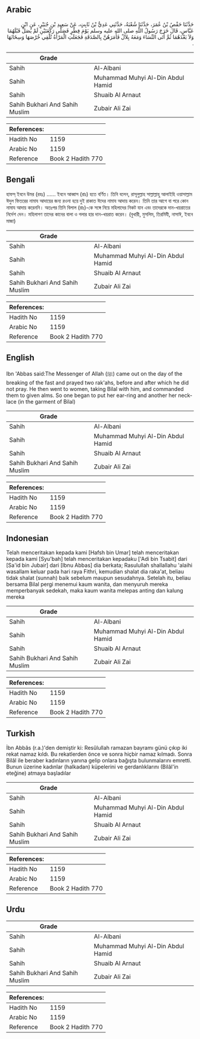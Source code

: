 ## Arabic


<div dir="rtl" lang="ar" style={{fontSize:'larger',backgroundColor:'#f8f9fa',padding:20}}>
حَدَّثَنَا حَفْصُ بْنُ عُمَرَ، حَدَّثَنَا شُعْبَةُ، حَدَّثَنِي عَدِيُّ بْنُ ثَابِتٍ، عَنْ سَعِيدِ بْنِ جُبَيْرٍ، عَنِ ابْنِ عَبَّاسٍ، قَالَ خَرَجَ رَسُولُ اللَّهِ صلى الله عليه وسلم يَوْمَ فِطْرٍ فَصَلَّى رَكْعَتَيْنِ لَمْ يُصَلِّ قَبْلَهُمَا وَلاَ بَعْدَهُمَا ثُمَّ أَتَى النِّسَاءَ وَمَعَهُ بِلاَلٌ فَأَمَرَهُنَّ بِالصَّدَقَةِ فَجَعَلَتِ الْمَرْأَةُ تُلْقِي خُرْصَهَا وَسِخَابَهَا ‏.‏
</div>
<div style={{backgroundColor:'#f8f9fa',padding:20, marginBottom: 10}}><table> <thead> <tr> <th>Grade</th> <th></th> </tr> </thead> <tbody> <tr><td>Sahih</td><td>Al-Albani</td></tr><tr><td>Sahih</td><td>Muhammad Muhyi Al-Din Abdul Hamid</td></tr><tr><td>Sahih</td><td>Shuaib Al Arnaut</td></tr><tr><td>Sahih Bukhari And Sahih Muslim</td><td>Zubair Ali Zai</td></tr></tbody></table><table> <thead> <tr> <th>References:</th> <th></th> </tr> </thead> <tbody><tr><td>Hadith No</td><td>1159</td></tr><tr><td>Arabic No</td><td>1159</td></tr><tr><td>Reference</td><td>Book 2 Hadith 770</td></tr></tbody></table></div>

## Bengali


<div dir="ltr" lang="bn" style={{fontSize:'larger',backgroundColor:'#f8f9fa',padding:20}}>
হাফস্‌ ইবনে উমর (রহঃ) ...... ইবনে আব্বাস (রাঃ) হতে বর্ণিত। তিনি বলেন, রাসূলুল্লাহ সাল্লাল্লাহু আলাইহি ওয়াসাল্লাম ঈদুল ফিতরের নামায আদায়ের জন্য রওনা হয়ে দুই রাকাত ঈদের নামায আদায় করেন। তিনি তার আগে বা পরে কোন নামায আদায় করেননি। অতঃপর তিনি বিলাল (রাঃ)-কে সঙ্গে নিয়ে মহিলাদের নিকট যান এবং তাদেরকে দান-খয়রাতের নির্দেশ দেন। মহিলাগণ তাদের কানের বালা ও গলার হার দান-খয়রাত করেন। (বুখারী, মুসলিম, তিরমিযী, নাসাঈ, ইবনে মাজা)
</div>
<div style={{backgroundColor:'#f8f9fa',padding:20, marginBottom: 10}}><table> <thead> <tr> <th>Grade</th> <th></th> </tr> </thead> <tbody> <tr><td>Sahih</td><td>Al-Albani</td></tr><tr><td>Sahih</td><td>Muhammad Muhyi Al-Din Abdul Hamid</td></tr><tr><td>Sahih</td><td>Shuaib Al Arnaut</td></tr><tr><td>Sahih Bukhari And Sahih Muslim</td><td>Zubair Ali Zai</td></tr></tbody></table><table> <thead> <tr> <th>References:</th> <th></th> </tr> </thead> <tbody><tr><td>Hadith No</td><td>1159</td></tr><tr><td>Arabic No</td><td>1159</td></tr><tr><td>Reference</td><td>Book 2 Hadith 770</td></tr></tbody></table></div>

## English


<div dir="ltr" lang="en" style={{fontSize:'larger',backgroundColor:'#f8f9fa',padding:20}}>
Ibn 'Abbas said:The Messenger of Allah (ﷺ) came out on the day of the breaking of the fast and prayed two rak'ahs, before and after which he did not pray. He then went to women, taking Bilal with him, and commanded them to given alms. So one began to put her ear-ring and another her necklace (in the garment of Bilal)
</div>
<div style={{backgroundColor:'#f8f9fa',padding:20, marginBottom: 10}}><table> <thead> <tr> <th>Grade</th> <th></th> </tr> </thead> <tbody> <tr><td>Sahih</td><td>Al-Albani</td></tr><tr><td>Sahih</td><td>Muhammad Muhyi Al-Din Abdul Hamid</td></tr><tr><td>Sahih</td><td>Shuaib Al Arnaut</td></tr><tr><td>Sahih Bukhari And Sahih Muslim</td><td>Zubair Ali Zai</td></tr></tbody></table><table> <thead> <tr> <th>References:</th> <th></th> </tr> </thead> <tbody><tr><td>Hadith No</td><td>1159</td></tr><tr><td>Arabic No</td><td>1159</td></tr><tr><td>Reference</td><td>Book 2 Hadith 770</td></tr></tbody></table></div>

## Indonesian


<div dir="ltr" lang="id" style={{fontSize:'larger',backgroundColor:'#f8f9fa',padding:20}}>
Telah menceritakan kepada kami [Hafsh bin Umar] telah menceritakan kepada kami [Syu'bah] telah menceritakan kepadaku ['Adi bin Tsabit] dari [Sa'id bin Jubair] dari [Ibnu Abbas] dia berkata; Rasulullah shallallahu 'alaihi wasallam keluar pada hari raya Fithri, kemudian shalat dia raka'at, beliau tidak shalat (sunnah) baik sebelum maupun sesudahnya. Setelah itu, beliau bersama Bilal pergi menemui kaum wanita, dan menyuruh mereka memperbanyak sedekah, maka kaum wanita melepas anting dan kalung mereka
</div>
<div style={{backgroundColor:'#f8f9fa',padding:20, marginBottom: 10}}><table> <thead> <tr> <th>Grade</th> <th></th> </tr> </thead> <tbody> <tr><td>Sahih</td><td>Al-Albani</td></tr><tr><td>Sahih</td><td>Muhammad Muhyi Al-Din Abdul Hamid</td></tr><tr><td>Sahih</td><td>Shuaib Al Arnaut</td></tr><tr><td>Sahih Bukhari And Sahih Muslim</td><td>Zubair Ali Zai</td></tr></tbody></table><table> <thead> <tr> <th>References:</th> <th></th> </tr> </thead> <tbody><tr><td>Hadith No</td><td>1159</td></tr><tr><td>Arabic No</td><td>1159</td></tr><tr><td>Reference</td><td>Book 2 Hadith 770</td></tr></tbody></table></div>

## Turkish


<div dir="ltr" lang="tr" style={{fontSize:'larger',backgroundColor:'#f8f9fa',padding:20}}>
İbn Abbâs (r.a.)'den demiştir ki: Resûlullah ramazan bayramı günü çıkıp iki rekat namaz kıldı. Bu rekatlerden önce ve sonra hiçbir namaz kılmadı. Sonra Bilâl ile beraber kadınların yanına gelip onlara bağışta bulunmalarını emretti. Bunun üzerine kadınlar (halkadan) küpelerini ve gerdanlıklarını (Bilâl'in eteğine) atmaya başladılar
</div>
<div style={{backgroundColor:'#f8f9fa',padding:20, marginBottom: 10}}><table> <thead> <tr> <th>Grade</th> <th></th> </tr> </thead> <tbody> <tr><td>Sahih</td><td>Al-Albani</td></tr><tr><td>Sahih</td><td>Muhammad Muhyi Al-Din Abdul Hamid</td></tr><tr><td>Sahih</td><td>Shuaib Al Arnaut</td></tr><tr><td>Sahih Bukhari And Sahih Muslim</td><td>Zubair Ali Zai</td></tr></tbody></table><table> <thead> <tr> <th>References:</th> <th></th> </tr> </thead> <tbody><tr><td>Hadith No</td><td>1159</td></tr><tr><td>Arabic No</td><td>1159</td></tr><tr><td>Reference</td><td>Book 2 Hadith 770</td></tr></tbody></table></div>

## Urdu


<div dir="rtl" lang="ur" style={{fontSize:'larger',backgroundColor:'#f8f9fa',padding:20}}>

</div>
<div style={{backgroundColor:'#f8f9fa',padding:20, marginBottom: 10}}><table> <thead> <tr> <th>Grade</th> <th></th> </tr> </thead> <tbody> <tr><td>Sahih</td><td>Al-Albani</td></tr><tr><td>Sahih</td><td>Muhammad Muhyi Al-Din Abdul Hamid</td></tr><tr><td>Sahih</td><td>Shuaib Al Arnaut</td></tr><tr><td>Sahih Bukhari And Sahih Muslim</td><td>Zubair Ali Zai</td></tr></tbody></table><table> <thead> <tr> <th>References:</th> <th></th> </tr> </thead> <tbody><tr><td>Hadith No</td><td>1159</td></tr><tr><td>Arabic No</td><td>1159</td></tr><tr><td>Reference</td><td>Book 2 Hadith 770</td></tr></tbody></table></div>